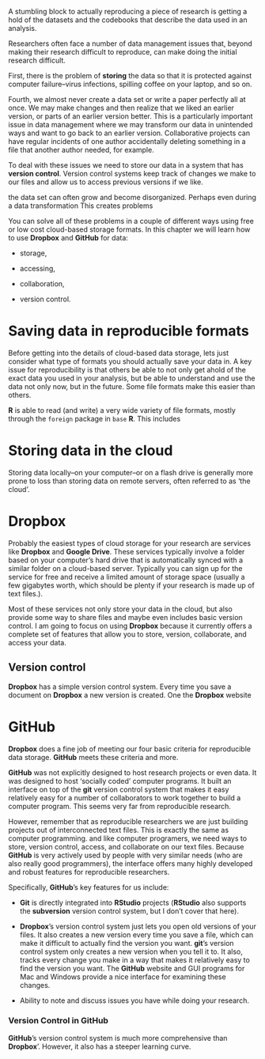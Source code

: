 <!---
 Chapter Chapter 6 For Reproducible Research in R and RStudio
 Christopher Gandrud
 Created 28/06/2012 05:48:16 pm KST
 Updated 7 July 2012
--->

\chapter{Chapter 6: Storing, Collaborating, Accessing Files, Versioning}

A stumbling block to actually reproducing a piece of research is getting a hold of the datasets and the codebooks that describe the data used in an analysis. <!-- Complete -->

Researchers often face a number of data management issues that, beyond making their research difficult to reproduce, can make doing the initial research difficult.

First, there is the problem of **storing** the data so that it is protected against computer failure--virus infections, spilling coffee on your laptop, and so on.





Fourth, we almost never create a data set or write a paper perfectly all at once. We may make changes and then realize that we liked an earlier version, or parts of an earlier version better. This is a particularly important issue in data management where we may transform our data in unintended ways and want to go back to an earlier version. Collaborative projects can have regular incidents of one author accidentally deleting something in a file that another author needed, for example.

To deal with these issues we need to store our data in a system that has **version control**. Version control systems keep track of changes we make to our files and allow us to access previous versions if we like. 


 the data set can often grow and become disorganized. Perhaps even during a data transformation  This creates problems  
 
You can solve all of these problems in a couple of different ways using free or low cost cloud-based storage formats. In this chapter we will learn how to use **Dropbox** and **GitHub** for data:

- storage,

- accessing, 

- collaboration,

- version control.


# Saving data in reproducible formats

Before getting into the details of cloud-based data storage, lets just consider what type of formats you should actually save your data in. A key issue for reproducibility is that others be able to not only get ahold of the exact data you used in your analysis, but be able to understand and use the data not only now, but in the future. Some file formats make this easier than others.

**R** is able to read (and write) a very wide variety of file formats, mostly through the `foreign` package in `base` **R**. This includes  <!-- Complete ---> 

# Storing data in the cloud

Storing data locally--on your computer--or on a flash drive is generally more prone to loss than storing data on remote servers, often referred to as 'the cloud'. 


# Dropbox

Probably the easiest types of cloud storage for your research are services like **Dropbox** and **Google Drive**. These services typically involve a folder based on your computer's hard drive that is automatically synced with a similar folder on a cloud-based server. Typically you can sign up for the service for free and receive a limited amount of storage space (usually a few gigabytes worth, which should be plenty if your research is made up of text files.).

Most of these services not only store your data in the cloud, but also provide some way to share files and maybe even includes basic version control. I am going to focus on using **Dropbox** because it currently offers a complete set of features that allow you to store, version, collaborate, and access your data.

## Version control

**Dropbox** has a simple version control system. Every time you save a document on **Dropbox** a new version is created. One the **Dropbox** website 

<!-- Complete -->

# GitHub

**Dropbox** does a fine job of meeting our four basic criteria for reproducible data storage. **GitHub** meets these criteria and more. 

<!--- Remember to explain what GitHub is in an earlier chapter --->

**GitHub** was not explicitly designed to host research projects or even data. It was designed to host 'socially coded' computer programs. It built an interface on top of the **git** version control system that makes it easy relatively easy for a number of collaborators to work together to build a computer program. This seems very far from reproducible research.

However, remember that as reproducible researchers we are just building projects out of interconnected text files. This is exactly the same as computer programming. and like computer programers, we need ways to store, version control, access, and collaborate on our text files. Because **GitHub** is very actively used by people with very similar needs (who are also really good programmers), the interface offers many highly developed and robust features for reproducible researchers.

Specifically, **GitHub**'s key features for us include: 

- **Git** is directly integrated into **RStudio** projects (**RStudio** also supports the **subversion** version control system, but I don't cover that here). 

- **Dropbox**'s version control system just lets you open old versions of your files. It also creates a new version every time you save a file, which can make it difficult to actually find the version you want. **git**'s version control system only creates a new version when you tell it to. It also, tracks every change you make in a way that makes it relatively easy to find the version you want. The **GitHub** website and GUI programs for Mac and Windows provide a nice interface for examining these changes.

- Ability to note and discuss issues you have while doing your research.


### Version Control in GitHub

**GitHub**'s version control system is much more comprehensive than **Dropbox**'. However, it also has a steeper learning curve. 

